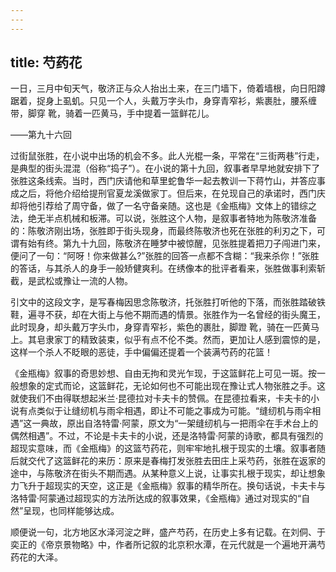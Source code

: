 ```yaml
---
---
---
```

title: 芍药花
---




一日，三月中旬天气，敬济正与众人抬出土来，在三门墙下，倚着墙根，向日阳蹲踞着，捉身上虱虮。只见一个人，头戴万字头巾，身穿青窄衫，紫裹肚，腰系缠带，脚穿 靴，骑着一匹黄马，手中提着一篮鲜花儿。

——第九十六回

过街鼠张胜，在小说中出场的机会不多。此人光棍一条，平常在“三街两巷”行走，是典型的街头混混（俗称“捣子”）。在小说的第十九回，叙事者早早地就安排下了张胜这条线索。当时，西门庆请他和草里蛇鲁华一起去教训一下蒋竹山，并答应事成之后，将他介绍给提刑官夏龙溪做家丁。但后来，在兑现自己的承诺时，西门庆却将他引荐给了周守备，做了一名守备亲随。这也是《金瓶梅》文体上的错综之法，绝无半点机械和板滞。可以说，张胜这个人物，是叙事者特地为陈敬济准备的：陈敬济刚出场，张胜即于街头现身，而最终陈敬济也死在张胜的利刃之下，可谓有始有终。第九十九回，陈敬济在睡梦中被惊醒，见张胜提着把刀子闯进门来，便问了一句：“阿呀！你来做甚么?”张胜的回答一点都不含糊：“我来杀你！”张胜的答话，与其杀人的身手一般矫健爽利。在绣像本的批评者看来，张胜做事利索斩截，是武松或豫让一流的人物。

引文中的这段文字，是写春梅因思念陈敬济，托张胜打听他的下落，而张胜踏破铁鞋，遍寻不获，却在大街上与他不期而遇的情景。张胜作为一名曾经的街头魔王，此时现身，却头戴万字头巾，身穿青窄衫，紫色的裹肚，脚蹬 靴，骑在一匹黄马上。其皂隶家丁的精致装束，似乎有点不伦不类。然而，更加让人感到震惊的是，这样一个杀人不眨眼的恶徒，手中偏偏还提着一个装满芍药的花篮！

《金瓶梅》叙事的奇思妙想、自由无拘和灵光乍现，于这篮鲜花上可见一斑。按一般想象的定式而论，这篮鲜花，无论如何也不可能出现在豫让式人物张胜之手。这就使我们不由得联想起米兰·昆德拉对卡夫卡的赞佩。在昆德拉看来，卡夫卡的小说有点类似于让缝纫机与雨伞相遇，即让不可能之事成为可能。“缝纫机与雨伞相遇”这一典故，原出自洛特雷·阿蒙，原文为“一架缝纫机与一把雨伞在手术台上的偶然相遇”。不过，不论是卡夫卡的小说，还是洛特雷·阿蒙的诗歌，都具有强烈的超现实意味，而《金瓶梅》的这篮芍药花，则牢牢地扎根于现实的土壤。叙事者随后就交代了这篮鲜花的来历：原来是春梅打发张胜去田庄上采芍药，张胜在返家的途中，与陈敬济在街头不期而遇。从某种意义上说，让事实扎根于现实，却让想象力飞升于超现实的天空，这正是《金瓶梅》叙事的精华所在。换句话说，卡夫卡与洛特雷·阿蒙通过超现实的方法所达成的叙事效果，《金瓶梅》通过对现实的“自然”呈现，也同样能够达成。

顺便说一句，北方地区水泽河淀之畔，盛产芍药，在历史上多有记载。在刘侗、于奕正的《帝京景物略》中，作者所记叙的北京积水潭，在元代就是一个遍地开满芍药花的大泽。